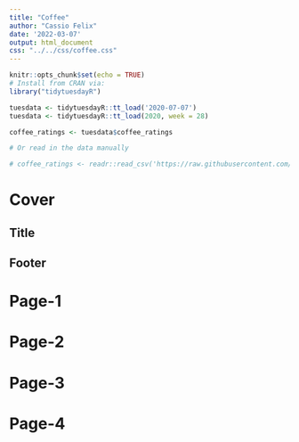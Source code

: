 ```yaml
---
title: "Coffee"
author: "Cassio Felix"
date: '2022-03-07'
output: html_document
css: "../../css/coffee.css"
---
```


```r
knitr::opts_chunk$set(echo = TRUE)
# Install from CRAN via: 
library("tidytuesdayR")

tuesdata <- tidytuesdayR::tt_load('2020-07-07')
tuesdata <- tidytuesdayR::tt_load(2020, week = 28)

coffee_ratings <- tuesdata$coffee_ratings

# Or read in the data manually

# coffee_ratings <- readr::read_csv('https://raw.githubusercontent.com/rfordatascience/tidytuesday/master/data/2020/2020-07-07/coffee_ratings.csv')


```
# Cover{#principal-cover}

## Title{#title}

::: {#dot-div}



:::


## Footer{#footer}


# Page-1{#principal .page-1}




# Page-2{#principal .page-2}


# Page-3{#principal .page-3}


# Page-4{#principal .page-4}
